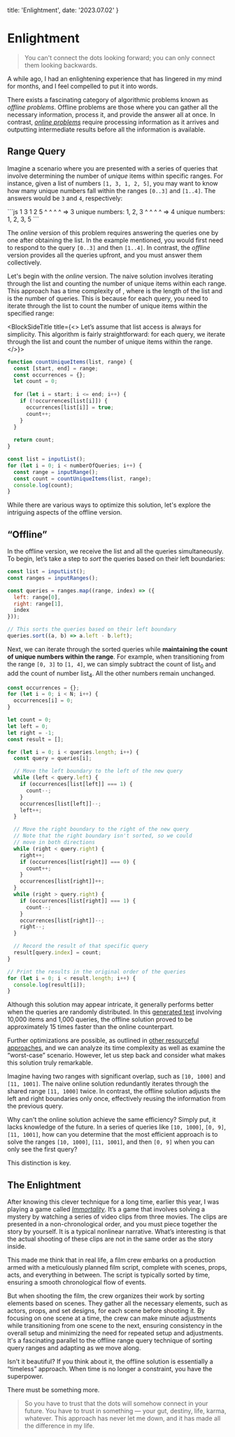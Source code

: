   title: 'Enlightment',
  date: '2023.07.02'
}

# Enlightment

> You can't connect the dots looking forward; you can only connect them looking backwards.

A while ago, I had an enlightening experience that has lingered in my mind for months, and I feel compelled to put it into words.

There exists a fascinating category of algorithmic problems known as _offline problems_. Offline problems are those where you can gather all the necessary information, process it, and provide the answer all at once. In contrast, _[online problems](https://en.wikipedia.org/wiki/Online_algorithm)_ require processing information as it arrives and outputting intermediate results before all the information is available.

## Range Query

Imagine a scenario where you are presented with a series of queries that involve determining the number of _unique_ items within specific ranges. For instance, given a list of numbers `[1, 3, 1, 2, 5]`, you may want to know how many unique numbers fall within the ranges `[0..3]` and `[1..4]`. The answers would be `3` and `4`, respectively:

<BlockSideTitle title="Take the first range [0..3] as an example, the items are 1, 3, 1, 2 and the unique numbers are 1, 2, 3.">
```js
1 3 1 2 5
^ ^ ^ ^   => 3 unique numbers: 1, 2, 3
  ^ ^ ^ ^ => 4 unique numbers: 1, 2, 3, 5
```
</BlockSideTitle>

The _online_ version of this problem requires answering the queries one by one after obtaining the list. In the example mentioned, you would first need to respond to the query `[0..3]` and then `[1..4]`. In contrast, the _offline_ version provides all the queries upfront, and you must answer them collectively.

Let's begin with the _online_ version. The naive solution involves iterating through the list and counting the number of unique items within each range. This approach has a time complexity of <InlineMath math='O(nm)' />, where <InlineMath math='n'/> is the length of the list and <InlineMath math='m'/> is the number of queries. This is because for each query, you need to iterate through the list to count the number of unique items within the specified range:

<BlockSideTitle title={<>
  Let’s assume that list access is always <InlineMath math='O(1)' /> for simplicity. This algorithm is fairly straightforward: for each query, we iterate through the list and count the number of unique items within the range.
</>}>
```js
function countUniqueItems(list, range) {
  const [start, end] = range;
  const occurrences = {};
  let count = 0;
  
  for (let i = start; i <= end; i++) {
    if (!occurrences[list[i]]) {
      occurrences[list[i]] = true;
      count++;
    }
  }
  
  return count;
}

const list = inputList();
for (let i = 0; i < numberOfQueries; i++) {
  const range = inputRange();
  const count = countUniqueItems(list, range);
  console.log(count);
}
```
</BlockSideTitle>

While there are various ways to optimize this solution, let's explore the intriguing aspects of the offline version.

## “Offline”

In the offline version, we receive the list and all the queries simultaneously. To begin, let’s take a step to _sort_ the queries based on their left boundaries:

```js
const list = inputList();
const ranges = inputRanges();

const queries = ranges.map((range, index) => ({
  left: range[0],
  right: range[1],
  index
}));

// This sorts the queries based on their left boundary
queries.sort((a, b) => a.left - b.left);
```

Next, we can iterate through the sorted queries while **maintaining the count of unique numbers within the range**. For example, when transitioning from the range `[0, 3]` to `[1, 4]`, we can simply subtract the count of list<sub>0</sub> and add the count of number list<sub>4</sub>. All the other numbers remain unchanged.

```js
const occurrences = {};
for (let i = 0; i < N; i++) {
  occurrences[i] = 0;
}

let count = 0;
let left = 0;
let right = -1;
const result = [];

for (let i = 0; i < queries.length; i++) {
  const query = queries[i];

  // Move the left boundary to the left of the new query
  while (left < query.left) {
    if (occurrences[list[left]] === 1) {
      count--;
    }
    occurrences[list[left]]--;
    left++;
  }

  // Move the right boundary to the right of the new query
  // Note that the right boundary isn't sorted, so we could
  // move in both directions
  while (right < query.right) {
    right++;
    if (occurrences[list[right]] === 0) {
      count++;
    }
    occurrences[list[right]]++;
  }
  while (right > query.right) {
    if (occurrences[list[right]] === 1) {
      count--;
    }
    occurrences[list[right]]--;
    right--;
  }

  // Record the result of that specific query
  result[query.index] = count;
}

// Print the results in the original order of the queries
for (let i = 0; i < result.length; i++) {
  console.log(result[i]);
}
```

Although this solution may appear intricate, it generally performs better when the queries are randomly distributed. In this [generated test](https://jsben.ch/iYQLj) involving 10,000 items and 1,000 queries, the offline solution proved to be approximately 15 times faster than the online counterpart.

Further optimizations are possible, as outlined in [other resourceful approaches](https://cp-algorithms.com/data_structures/sqrt_decomposition.html), and we can analyze its time complexity as well as examine the “worst-case” scenario. However, let us step back and consider what makes this solution truly remarkable.

Imagine having two ranges with significant overlap, such as `[10, 1000]` and `[11, 1001]`. The naive online solution redundantly iterates through the shared range `[11, 1000]` twice. In contrast, the offline solution adjusts the left and right boundaries only once, effectively reusing the information from the previous query.

Why can't the online solution achieve the same efficiency? Simply put, it lacks knowledge of the future. In a series of queries like `[10, 1000]`, `[0, 9]`, `[11, 1001]`, how can you determine that the most efficient approach is to solve the ranges `[10, 1000]`, `[11, 1001]`, and then `[0, 9]` when you can only see the first query?

This distinction is key.

## The Enlightment

After knowing this clever technique for a long time, earlier this year, I was playing a game called [_Immortality_](https://en.wikipedia.org/wiki/Immortality_(video_game)). It’s a game that involves solving a mystery by watching a series of video clips from three movies. The clips are presented in a non-chronological order, and you must piece together the story by yourself. It is a typical nonlinear narrative. What’s interesting is that the actual shooting of these clips are not in the same order as the story inside.

This made me think that in real life, a film crew embarks on a production armed with a meticulously planned film script, complete with scenes, props, acts, and everything in between. The script is typically sorted by time, ensuring a smooth chronological flow of events.

But when shooting the film, the crew organizes their work by sorting elements based on scenes. They gather all the necessary elements, such as actors, props, and set designs, for each scene before shooting it. By focusing on one scene at a time, the crew can make minute adjustments while transitioning from one scene to the next, ensuring consistency in the overall setup and minimizing the need for repeated setup and adjustments. It's a fascinating parallel to the offline range query technique of sorting query ranges and adapting as we move along.

Isn't it beautiful? If you think about it, the offline solution is essentially a “timeless” approach. When time is no longer a constraint, you have the superpower.

There must be something more.

> So you have to trust that the dots will somehow connect in your future. You have to trust in something — your gut, destiny, life, karma, whatever. This approach has never let me down, and it has made all the difference in my life.
